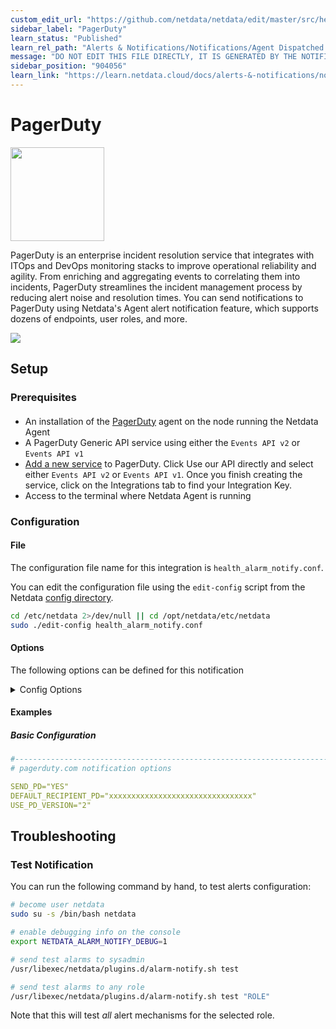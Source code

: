 ```yaml
---
custom_edit_url: "https://github.com/netdata/netdata/edit/master/src/health/notifications/pagerduty/metadata.yaml"
sidebar_label: "PagerDuty"
learn_status: "Published"
learn_rel_path: "Alerts & Notifications/Notifications/Agent Dispatched Notifications"
message: "DO NOT EDIT THIS FILE DIRECTLY, IT IS GENERATED BY THE NOTIFICATION'S metadata.yaml FILE"
sidebar_position: "904056"
learn_link: "https://learn.netdata.cloud/docs/alerts-&-notifications/notifications/agent-dispatched-notifications/pagerduty"
---
```



# PagerDuty


<img src="https://netdata.cloud/img/pagerduty.png" width="150"/>


PagerDuty is an enterprise incident resolution service that integrates with ITOps and DevOps monitoring stacks to improve operational reliability and agility. From enriching and aggregating events to correlating them into incidents, PagerDuty streamlines the incident management process by reducing alert noise and resolution times.
You can send notifications to PagerDuty using Netdata's Agent alert notification feature, which supports dozens of endpoints, user roles, and more.



<img src="https://img.shields.io/badge/maintained%20by-Netdata-%2300ab44" />

## Setup

### Prerequisites

#### 

- An installation of the [PagerDuty](https://www.pagerduty.com/docs/guides/agent-install-guide/) agent on the node running the Netdata Agent
- A PagerDuty Generic API service using either the `Events API v2` or `Events API v1`
- [Add a new service](https://support.pagerduty.com/docs/services-and-integrations#section-configuring-services-and-integrations) to PagerDuty. Click Use our API directly and select either `Events API v2` or `Events API v1`. Once you finish creating the service, click on the Integrations tab to find your Integration Key.
- Access to the terminal where Netdata Agent is running



### Configuration

#### File

The configuration file name for this integration is `health_alarm_notify.conf`.


You can edit the configuration file using the `edit-config` script from the
Netdata [config directory](/docs/netdata-agent/configuration#the-netdata-config-directory).

```bash
cd /etc/netdata 2>/dev/null || cd /opt/netdata/etc/netdata
sudo ./edit-config health_alarm_notify.conf
```
#### Options

The following options can be defined for this notification

<details><summary>Config Options</summary>

| Name | Description | Default | Required |
|:----|:-----------|:-------|:--------:|
| SEND_PD | Set `SEND_PD` to YES | YES | yes |
| DEFAULT_RECIPIENT_PD | Set `DEFAULT_RECIPIENT_PD` to the PagerDuty service key you want the alert notifications to be sent to. You can define multiple service keys like this: `pd_service_key_1` `pd_service_key_2`. |  | yes |

##### DEFAULT_RECIPIENT_PD

All roles will default to this variable if left unconfigured.

The `DEFAULT_RECIPIENT_PD` can be edited in the following entries at the bottom of the same file:
```conf
role_recipients_pd[sysadmin]="xxxxxxxxxxxxxxxxxxxxxxxxxxxxxxxa"
role_recipients_pd[domainadmin]="xxxxxxxxxxxxxxxxxxxxxxxxxxxxxxxb"
role_recipients_pd[dba]="xxxxxxxxxxxxxxxxxxxxxxxxxxxxxxxc"
role_recipients_pd[webmaster]="xxxxxxxxxxxxxxxxxxxxxxxxxxxxxxxd"
role_recipients_pd[proxyadmin]="xxxxxxxxxxxxxxxxxxxxxxxxxxxxxxxe"
role_recipients_pd[sitemgr]="xxxxxxxxxxxxxxxxxxxxxxxxxxxxxxxf"
```


</details>

#### Examples

##### Basic Configuration



```yaml
#------------------------------------------------------------------------------
# pagerduty.com notification options

SEND_PD="YES"
DEFAULT_RECIPIENT_PD="xxxxxxxxxxxxxxxxxxxxxxxxxxxxxxxx"
USE_PD_VERSION="2"

```


## Troubleshooting

### Test Notification

You can run the following command by hand, to test alerts configuration:

```bash
# become user netdata
sudo su -s /bin/bash netdata

# enable debugging info on the console
export NETDATA_ALARM_NOTIFY_DEBUG=1

# send test alarms to sysadmin
/usr/libexec/netdata/plugins.d/alarm-notify.sh test

# send test alarms to any role
/usr/libexec/netdata/plugins.d/alarm-notify.sh test "ROLE"
```

Note that this will test _all_ alert mechanisms for the selected role.


